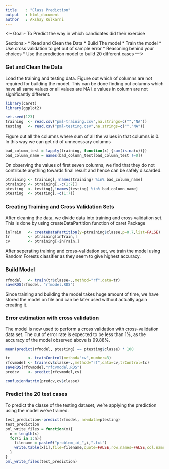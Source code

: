 ```yaml
---
title    : "Class Prediction"
output   : html_document
author   : Akshay Kulkarni
---
```


<!--
Goal:- To Predict the way in which candidates did their exercise

Sections:-
  * Read and Clean the Data
  * Build The model
  * Train the model
  * Use cross validation to get out of sample error
  * Reasoning behind your choices
  * Use the prediction model to build 20 different cases
---!>

### Get and Clean the Data

Load the training and testing data. Figure out which of columns are not required for building the model. This can be done finding out columns which have all same values or all values are NA i.e values in column are not significantly different.

```r
library(caret)
library(ggplot2)

set.seed(123)
training  <- read.csv("pml-training.csv",na.strings=c("","NA"))
testing   <- read.csv("pml-testing.csv",na.strings=c("","NA"))

```

Figure out all the columns where sum of all the values in that columns is 0. In this way we can get rid of unnecessary columns

```r
bad_column_test = lapply(training, function(x) {sum(is.na(x))})
bad_column_name = names(bad_column_test[bad_column_test !=0])

```

On observing the values of first seven columns, we find that they do not contribute anything towards final result and hence can be safely discarded.

```r
ptraining <- training[,!names(training) %in% bad_column_name]
ptraining <- ptraining[,-c(1:7)]
ptesting  <- testing[,!names(testing) %in% bad_column_name]
ptesting  <- ptesting[,-c(1:7)]
```

### Creating Training and Cross Validation Sets

After cleaning the data, we divide data into training and cross validation set. This is done by using createDataPartition function of caret Package

```r
inTrain   <- createDataPartition(y=ptraining$classe,p=0.7,list=FALSE)
tr        <- ptraining[inTrain,]
cv        <- ptraining[-inTrain,]
```

After seperating training and cross-validation set, we train the model using Random Forests classifier as they seem to give highest accuracy.

### Build Model
```r
rfmodel   <- train(tr$classe~.,method="rf",data=tr)
saveRDS(rfmodel, "rfmodel.RDS")
```

Since training and building the model takes huge amount of time, we have stored the model on file and can be later used without actually again creating it.

### Error estimation with cross validation
The model is now used to perform a cross validation with cross-validation data set.
The out of error rate is expected to be less than 1%, as the accuracy of the model observed above is 99.88%.

```r
mean(predict(rfmodel, ptesting) == ptesting$classe) * 100

tc        <- trainControl(method="cv",number=3)
rfcvmodel <- train(cv$classe~.,method="rf",data=cv,trControl=tc)
saveRDS(rfcvmodel,"rfcvmodel.RDS")
predcv    <- predict(rfcvmodel,cv)

confusionMatrix(predcv,cv$classe)
```

### Predict the 20 test cases
To predict the classe of the testing dataset, we're applying the prediction using the model we've trained.

```r
test_prediction<-predict(rfmodel, newdata=ptesting)
test_prediction
pml_write_files = function(x){
  n = length(x)
  for(i in 1:n){
    filename = paste0("problem_id_",i,".txt")
    write.table(x[i],file=filename,quote=FALSE,row.names=FALSE,col.names=FALSE)
  }
}
pml_write_files(test_prediction)
```
